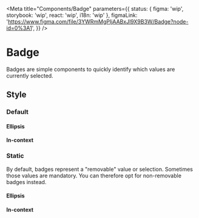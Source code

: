 

<Meta
	title="Components/Badge"
	parameters={{
		status: { figma: 'wip', storybook: 'wip', react: 'wip', i18n: 'wip' },
		figmaLink: 'https://www.figma.com/file/3YWRmMgPIjAABxJl9X9B3W/Badge?node-id=0%3A1',
	}}
/>

# Badge

Badges are simple components to quickly identify which values are currently selected.

<FigmaImage src="https://www.figma.com/file/3YWRmMgPIjAABxJl9X9B3W/Badge?node-id=303%3A23" alt=""/>

## Style

### Default

<FigmaImage
	src="https://www.figma.com/file/3YWRmMgPIjAABxJl9X9B3W/Badge?node-id=303%3A3902"
	alt="Removable badge with a simple label"
/>

<Canvas>
	<Story story={Stories.SimpleBadge} />
</Canvas>

#### Ellipsis

<Canvas>
	<Story story={Stories.SimpleBadgeWithEllipsis} />
</Canvas>


#### In-context

<Canvas withSource="closed">
	<Story story={Stories.SimpleBadges} />
</Canvas>

### Static

By default, badges represent a "removable" value or selection. Sometimes those values are mandatory.
You can therefore opt for non-removable badges instead.

<FigmaImage
	src="https://www.figma.com/file/3YWRmMgPIjAABxJl9X9B3W/Badge?node-id=303%3A3996"
	alt="Static badge with selection"
/>

<Canvas>
	<Story story={Stories.NotRemovableBadge} />
</Canvas>

#### Ellipsis

<Canvas withSource="closed">
	<Story story={Stories.NotRemovableBadgeWithEllipsisOnLabel} />
</Canvas>

<Canvas withSource="closed">
	<Story story={Stories.NotRemovableBadgeWithEllipsisOnValue} />
</Canvas>

<Canvas withSource="closed">
	<Story story={Stories.NotRemovableBadgeWithEllipsisOnBoth} />
</Canvas>

#### In-context

<Canvas withSource="closed">
	<Story story={Stories.NotRemovableBadges} />
</Canvas>
